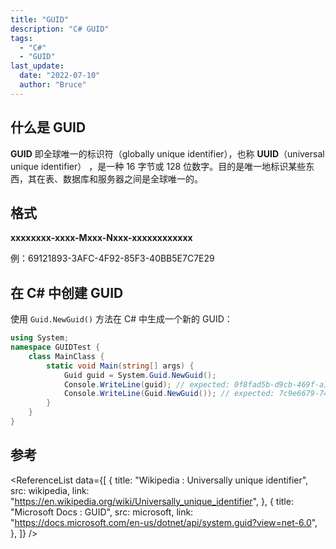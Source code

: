 ```yaml
---
title: "GUID"
description: "C# GUID"
tags:
  - "C#"
  - "GUID"
last_update:
  date: "2022-07-10"
  author: "Bruce"
---
```



## 什么是 GUID

**GUID** 即全球唯一的标识符（globally unique identifier），也称 **UUID**（universal unique identifier） ，是一种 16 字节或 128 位数字。目的是唯一地标识某些东西，其在表、数据库和服务器之间是<TH>全球唯一</TH>的。

## 格式

**xxxxxxxx-xxxx-Mxxx-Nxxx-xxxxxxxxxxxx**

例：69121893-3AFC-4F92-85F3-40BB5E7C7E29

## 在 C# 中创建 GUID

使用 `Guid.NewGuid()` 方法在 C# 中生成一个新的 GUID：

```csharp title="C#"
using System;
namespace GUIDTest {
    class MainClass {
        static void Main(string[] args) {
            Guid guid = System.Guid.NewGuid();
            Console.WriteLine(guid); // expected: 0f8fad5b-d9cb-469f-a165-70867728950e
            Console.WriteLine(Guid.NewGuid()); // expected: 7c9e6679-7425-40de-944b-e07fc1f90ae7
        }
    }
}
```

## 参考

<ReferenceList
  data={[
    {
      title: "Wikipedia : Universally unique identifier",
      src: wikipedia,
      link: "https://en.wikipedia.org/wiki/Universally_unique_identifier",
    },
    {
      title: "Microsoft Docs : GUID",
      src: microsoft,
      link: "https://docs.microsoft.com/en-us/dotnet/api/system.guid?view=net-6.0",
    },
  ]}
/>
